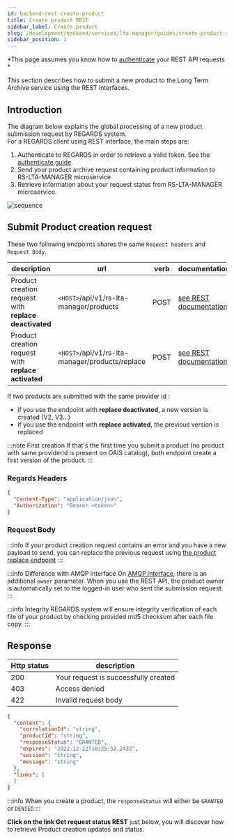 ```yaml
---
id: backend-rest-create-product
title: Create product REST
sidebar_label: Create product
slug: /development/backend/services/lta-manager/guides/create-product-rest
sidebar_position: 1
---
```



*This page assumes you know how
to [authenticate](/docs/development/backend/services/authentication/api-guides/retrieve-token-rest/) your REST API
requests *

This section describes how to submit a new product to the Long Term Archive service using the REST interfaces.

## Introduction

The diagram below explains the global processing of a new product submission request by REGARDS system.  
For a REGARDS client using REST interface, the main steps are:

1. Authenticate to REGARDS in order to retrieve a valid token. See
   the [authenticate guide](/docs/development/backend/services/authentication/api-guides/retrieve-token-rest/).
2. Send your product archive request containing product information to RS-LTA-MANAGER microservice
3. Retrieve information about your request status from RS-LTA-MANAGER microservice.

![sequence](../../src/archive-request-nominal-rest.png)

## Submit Product creation request

These two following endpoints shares the same `Request headers` and `Request Body`.

| description                                           | url                                             | verb | documentation                                                                                                               |
|-------------------------------------------------------|-------------------------------------------------|------|-----------------------------------------------------------------------------------------------------------------------------|
| Product creation request with **replace deactivated** | `<HOST>`/api/v1/rs-lta-manager/products         | POST | [see REST documentation](./lta-manager-api-swagger.mdx#tag/Create-controller/operation/createSubmissionRequest)            |
| Product creation request with **replace activated**   | `<HOST>`/api/v1/rs-lta-manager/products/replace | POST | [see REST documentation](./lta-manager-api-swagger.mdx#tag/Create-controller/operation/createSubmissionRequestWithReplace) |

If two products are submitted with the same provider id :
 * if you use the endpoint with **replace deactivated**, a new version is created (V2, V3...)
 * if you use the endpoint with **replace activated**, the previous version is replaced

:::note First creation
If that's the first time you submit a product (no product with same providerId is present on OAIS catalog), both endpoint create a first version of the product.
:::

### Regards Headers

```json
{
  "Content-Type": "application/json",
  "Authorization": "Bearer <token>"
}
```

### Request Body

<RegardsApiSchema spec={Spec} pointer="#/components/schemas/SubmissionRequestDto" />

:::info
If your product creation request contains an error and you have a new payload to send, you can replace the previous
request using [the product replace endpoint](./lta-manager-api-swagger.mdx#tag/Create-controller/operation/createSubmissionRequestWithReplace)
:::

:::info Difference with AMQP interface
On [AMQP interface](../amqp/amqp-submit-product.md), there is an additional `owner` parameter. When you use the REST API, the
product owner is
automatically set to the logged-in user who sent the submission request.
:::

:::info Integrity
REGARDS system will ensure integrity verification of each file of your product by checking provided md5 checksum after
each file copy.
:::

## Response

| Http status | description                          |
|-------------|--------------------------------------|
| 200         | Your request is successfully created |
| 403         | Access denied                        |
| 422         | Invalid request body                 |

```json
{
  "content": {
    "correlationId": "string",
    "productId": "string",
    "responseStatus": "GRANTED",
    "expires": "2022-12-22T10:25:52.243Z",
    "session": "string",
    "message": "string"
  },
  "links": [
  ]
}
```

<RegardsApiSchema spec={Spec} pointer="#/components/schemas/SubmissionResponseDto" />

:::info
When you create a product, the `responseStatus` will either be `GRANTED` or `DENIED`
:::

**Click on the link Get request status REST** just below, you will discover how to retrieve Product creation updates and
status.
